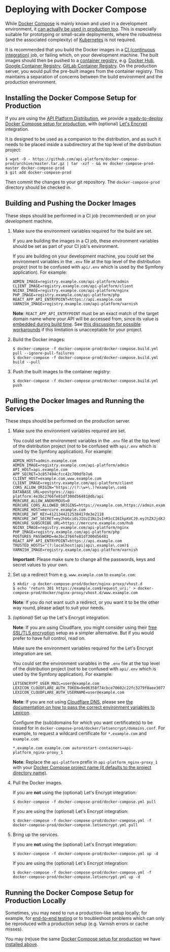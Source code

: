 # Deploying with Docker Compose

While [Docker Compose](https://docs.docker.com/compose/) is mainly known and used in a development environment, it [can
actually be used in production too](https://docs.docker.com/compose/production/). This is especially suitable for prototyping
or small-scale deployments, where the robustness (and the associated complexity) of [Kubernetes](kubernetes.md) is not
required.

It is recommended that you build the Docker images in a [CI (continuous integration)](https://en.wikipedia.org/wiki/Continuous_integration)
job, or failing which, on your development machine. The built images should then be pushed to a [container registry](https://docs.docker.com/registry/introduction/),
e.g. [Docker Hub](https://hub.docker.com/), [Google Container Registry](https://cloud.google.com/container-registry/),
[GitLab Container Registry](https://docs.gitlab.com/ee/user/packages/container_registry/). On the production server, you
would pull the pre-built images from the container registry. This maintains a separation of concerns between the build
environment and the production environment.

## Installing the Docker Compose Setup for Production

If you are using the [API Platform Distribution](../distribution/index.md), we provide a [ready-to-deploy Docker Compose
setup for production](https://github.com/api-platform/docker-compose-prod), with (optional) [Let's Encrypt](https://letsencrypt.org/)
integration.

It is designed to be used as a companion to the distribution, and as such it needs to be placed inside a subdirectory at
the top level of the distribution project:

    $ wget -O - https://github.com/api-platform/docker-compose-prod/archive/master.tar.gz | tar -xzf - && mv docker-compose-prod-master docker-compose-prod
    $ git add docker-compose-prod

Then commit the changes to your git repository. The `docker-compose-prod` directory should be checked in.

## Building and Pushing the Docker Images

These steps should be performed in a CI job (recommended) or on your development machine.

1.  Make sure the environment variables required for the build are set.

    If you are building the images in a CI job, these environment variables should be set as part of your CI job's environment.

    If you are building on your development machine, you could set the environment variables in the `.env` file at the
    top level of the distribution project (not to be confused with `api/.env` which is used by the Symfony application).
    For example:

    ```
    ADMIN_IMAGE=registry.example.com/api-platform/admin
    CLIENT_IMAGE=registry.example.com/api-platform/client
    NGINX_IMAGE=registry.example.com/api-platform/nginx
    PHP_IMAGE=registry.example.com/api-platform/php
    REACT_APP_API_ENTRYPOINT=https://api.example.com
    VARNISH_IMAGE=registry.example.com/api-platform/varnish
    ```

    **Note**: `REACT_APP_API_ENTRYPOINT` must be an exact match of the target domain name where your API will be accessed
    from, since its value is [embedded during build time](https://create-react-app.dev/docs/adding-custom-environment-variables).
    See [this discussion for possible workarounds](https://github.com/facebook/create-react-app/issues/2353) if this limitation
    is unacceptable for your project.

2.  Build the Docker images:

        $ docker-compose -f docker-compose-prod/docker-compose.build.yml pull --ignore-pull-failures
        $ docker-compose -f docker-compose-prod/docker-compose.build.yml build --pull

3.  Push the built images to the container registry:

        $ docker-compose -f docker-compose-prod/docker-compose.build.yml push

## Pulling the Docker Images and Running the Services

These steps should be performed on the production server.

1.  Make sure the environment variables required are set.

    You could set the environment variables in the `.env` file at the top level of the distribution project (not to be
    confused with `api/.env` which is used by the Symfony application). For example:

    ```
    ADMIN_HOST=admin.example.com
    ADMIN_IMAGE=registry.example.com/api-platform/admin
    API_HOST=api.example.com
    APP_SECRET=3c857494cfcc42c700dfb7a6
    CLIENT_HOST=example.com,www.example.com
    CLIENT_IMAGE=registry.example.com/api-platform/client
    CORS_ALLOW_ORIGIN=^https://(?:\w+\.)?example\.com$
    DATABASE_URL=postgres://api-platform:4e3bc2766fe81df300d56481@db/api
    MERCURE_ALLOW_ANONYMOUS=0
    MERCURE_CORS_ALLOWED_ORIGINS=https://example.com,https://admin.example.com
    MERCURE_HOST=mercure.example.com
    MERCURE_JWT_KEY=4121344212538417de3e2118
    MERCURE_JWT_SECRET=eyJhbGciOiJIUzI1NiIsInR5cCI6IkpXVCJ9.eyJtZXJjdXJlIjp7InN1YnNjcmliZSI6WyJmb28iLCJiYXIiXSwicHVibGlzaCI6WyJmb28iXX19.B0MuTRMPLrut4Nt3wxVvLtfWB_y189VEpWMlSmIQABQ
    MERCURE_SUBSCRIBE_URL=https://mercure.example.com/hub
    NGINX_IMAGE=registry.example.com/api-platform/nginx
    PHP_IMAGE=registry.example.com/api-platform/php
    POSTGRES_PASSWORD=4e3bc2766fe81df300d56481
    REACT_APP_API_ENTRYPOINT=https://api.example.com
    TRUSTED_HOSTS=^(?:localhost|api|api\.example\.com)$
    VARNISH_IMAGE=registry.example.com/api-platform/varnish
    ```

    **Important**: Please make sure to change all the passwords, keys and secret values to your own.

2.  Set up a redirect from e.g. `www.example.com` to `example.com`:

        $ mkdir -p docker-compose-prod/docker/nginx-proxy/vhost.d
        $ echo 'return 301 https://example.com$request_uri;' > docker-compose-prod/docker/nginx-proxy/vhost.d/www.example.com

    **Note**: If you do not want such a redirect, or you want it to be the other way round, please adapt to suit your needs.

3.  _(optional)_ Set up the Let's Encrypt integration.

    **Note**: If you are using Cloudflare, you might consider using their [free SSL/TLS encryption](https://www.cloudflare.com/ssl/)
    setup as a simpler alternative. But if you would prefer to have full control, read on.

    Make sure the environment variables required for the Let's Encrypt integration are set.

    You could set the environment variables in the `.env` file at the top level of the distribution project (not to be
    confused with `api/.env` which is used by the Symfony application). For example:

    ```
    LETSENCRYPT_USER_MAIL=user@example.com
    LEXICON_CLOUDFLARE_AUTH_TOKEN=9e06358f74cbce70602c22fc3279f0aee3077
    LEXICON_CLOUDFLARE_AUTH_USERNAME=user@example.com
    ```

    **Note**: If you are not using [Cloudflare DNS](https://www.cloudflare.com/dns/), please see [the documentation on
    how to pass the correct environment variables to Lexicon](https://github.com/adferrand/docker-letsencrypt-dns#configuring-dns-provider-and-authentication-to-dns-api).

    Configure the (sub)domains for which you want certificate(s) to be issued for in `docker-compose-prod/docker/letsencrypt/domains.conf`.
    For example, to request a wildcard certificate for `*.example.com` and `example.com`:

    ```
    *.example.com example.com autorestart-containers=api-platform_nginx-proxy_1
    ```

    **Note**: Replace the `api-platform` prefix in `api-platform_nginx-proxy_1` with your [Docker Compose project name
    (it defaults to the project directory name)](https://docs.docker.com/compose/reference/envvars/#compose_project_name).

4.  Pull the Docker images.

    If you are **not** using the (optional) Let's Encrypt integration:

        $ docker-compose -f docker-compose-prod/docker-compose.yml pull

    If you are using the (optional) Let's Encrypt integration:

        $ docker-compose -f docker-compose-prod/docker-compose.yml -f docker-compose-prod/docker-compose.letsencrypt.yml pull

5.  Bring up the services.

    If you are **not** using the (optional) Let's Encrypt integration:

        $ docker-compose -f docker-compose-prod/docker-compose.yml up -d

    If you are using the (optional) Let's Encrypt integration:

        $ docker-compose -f docker-compose-prod/docker-compose.yml -f docker-compose-prod/docker-compose.letsencrypt.yml up -d

## Running the Docker Compose Setup for Production Locally

Sometimes, you may need to run a production-like setup locally; for example, for [end-to-end testing](../distribution/testing.md#using-the-api-platform-distribution-for-end-to-end-testing)
or to troubleshoot problems which can only be reproduced with a production setup (e.g. Varnish errors or cache misses).

You may (re)use the same [Docker Compose setup for production](https://github.com/api-platform/docker-compose-prod) we
have [installed above](#installing-the-docker-compose-setup-for-production).
